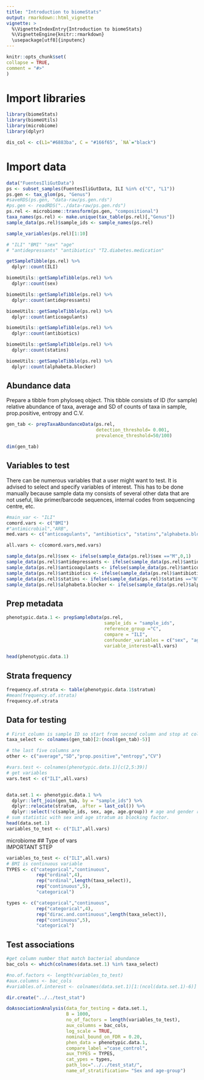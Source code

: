 ```yaml
---
title: "Introduction to biomeStats"
output: rmarkdown::html_vignette
vignette: >
  %\VignetteIndexEntry{Introduction to biomeStats}
  %\VignetteEngine{knitr::rmarkdown}
  \usepackage[utf8]{inputenc}
---
```

  
```r
knitr::opts_chunk$set(
collapse = TRUE,
comment = "#>"
)
```

# Import libraries  

```r
library(biomeStats)
library(biomeUtils)
library(microbiome)
library(dplyr)
```


```r
dis_col <- c(L1="#6883ba", C = "#166f65", `NA`="black") 
```

# Import data  
```r
data("FuentesIliGutData")
ps <- subset_samples(FuentesIliGutData, ILI %in% c("C", "L1"))
ps.gen <- tax_glom(ps, "Genus")
#saveRDS(ps.gen, "data-raw/ps.gen.rds")
#ps.gen <- readRDS("../data-raw/ps.gen.rds")
ps.rel <- microbiome::transform(ps.gen, "compositional")
taxa_names(ps.rel) <- make.unique(tax_table(ps.rel)[,"Genus"])
sample_data(ps.rel)$sample_ids <- sample_names(ps.rel)

```

```r
sample_variables(ps.rel)[1:10]

# "ILI" "BMI" "sex" "age"
# "antidepressants" "antibiotics" "T2.diabetes.medication"
```


```r
getSampleTibble(ps.rel) %>% 
  dplyr::count(ILI)
```

```r

biomeUtils::getSampleTibble(ps.rel) %>% 
  dplyr::count(sex)

biomeUtils::getSampleTibble(ps.rel) %>% 
  dplyr::count(antidepressants)

biomeUtils::getSampleTibble(ps.rel) %>% 
  dplyr::count(anticoagulants)

biomeUtils::getSampleTibble(ps.rel) %>% 
  dplyr::count(antibiotics)

biomeUtils::getSampleTibble(ps.rel) %>% 
  dplyr::count(statins)

biomeUtils::getSampleTibble(ps.rel) %>% 
  dplyr::count(alphabeta.blocker)

```

## Abundance data  

Prepare a tibble from phyloseq object. This tibble consists of ID (for sample) relative abundance of taxa, average and SD of counts of taxa in sample, prop.positive, entropy and C.V.                      

```r

gen_tab <- prepTaxaAbundanceData(ps.rel,
                                 detection_threshold= 0.001,
                                 prevalence_threshold=50/100)

dim(gen_tab)
```

## Variables to test   

There can be numerous variables that a user might want to test. It is advised to select and specify variables of interest. This has to be done manually because sample data my consists of several other data that are not useful, like primer/barcode sequences, internal codes from sequencing centre, etc.  

```r

#main_var <- "ILI"
comord.vars <- c("BMI")
#"antimicrobial","ARB",
med.vars <- c("anticoagulants", "antibiotics", "statins","alphabeta.blocker")

all.vars <- c(comord.vars,med.vars)
```

```r

sample_data(ps.rel)$sex <- ifelse(sample_data(ps.rel)$sex =="M",0,1)
sample_data(ps.rel)$antidepressants <- ifelse(sample_data(ps.rel)$antidepressants =="N",0,1)
sample_data(ps.rel)$anticoagulants <- ifelse(sample_data(ps.rel)$anticoagulants =="N",0,1)
sample_data(ps.rel)$antibiotics <- ifelse(sample_data(ps.rel)$antibiotics =="N",0,1)
sample_data(ps.rel)$statins <- ifelse(sample_data(ps.rel)$statins =="N",0,1)
sample_data(ps.rel)$alphabeta.blocker <- ifelse(sample_data(ps.rel)$alphabeta.blocker =="N",0,1)

```

## Prep metadata  

```r

phenotypic.data.1 <- prepSampleData(ps.rel,
                                    sample_ids = "sample_ids",
                                    reference_group ="C",
                                    compare = "ILI",
                                    confounder_variables = c("sex", "age"),
                                    variable_interest=all.vars)

head(phenotypic.data.1)

```
## Strata frequency  
```r

frequency.of.strata <- table(phenotypic.data.1$stratum)
#mean(frequency.of.strata)
frequency.of.strata

```


## Data for testing
```r

# First column is sample ID so start from second column and stop at column 5 from last
taxa_select <- colnames(gen_tab)[2:(ncol(gen_tab)-5)]

# the last five columns are
other <- c("average","SD","prop.positive","entropy","CV")

#vars.test <- colnames(phenotypic.data.1)[c(2,5:39)]
# get variables
vars.test <- c("ILI",all.vars)


data.set.1 <- phenotypic.data.1 %>%
  dplyr::left_join(gen_tab, by = "sample_ids") %>%
  dplyr::relocate(stratum, .after = last_col()) %>%
  dplyr::select(!c(sample_ids, sex, age, age.group)) # age and gender removed as we treat them as confounders
# sum statistic with sex and age stratum as blocking factor.
head(data.set.1)
variables_to_test <- c("ILI",all.vars)
```


microbiome
## Type of vars  
IMPORTANT STEP 
```r

variables_to_test <- c("ILI",all.vars)
# BMI is continuous variable
TYPES <- c("categorical","continuous",
           rep("ordinal",4),
           rep("ordinal",length(taxa_select)),
           rep("continuous",5),
           "categorical")

types <- c("categorical","continuous",
           rep("categorical",4),
           rep("dirac.and.continuous",length(taxa_select)),
           rep("continuous",5),
           "categorical")


```


## Test associations   

```r
#get column number that match bacterial abundance
bac_cols <- which(colnames(data.set.1) %in% taxa_select)

#no.of.factors <- length(variables_to_test)
#aux.columns <- bac_cols
#variables.of.interest <- colnames(data.set.1)[1:(ncol(data.set.1)-6)]

```


```r
dir.create("../../test_stat")

doAssociationAnalysis(data_for_testing = data.set.1,
                      B = 1000,
                      no_of_factors = length(variables_to_test),
                      aux_columns = bac_cols,
                      log_scale = TRUE,
                      nominal_bound_on_FDR = 0.20,
                      phen_data = phenotypic.data.1,
                      compare_label ="case_control",
                      aux_TYPES = TYPES,
                      cat_ypes = types,
                      path_loc="../../test_stat/",
                      name_of_stratification= "Sex and age-group")
```








